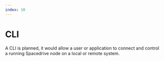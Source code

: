 ```yaml
---
index: 10
---
```


# CLI

A CLI is planned, it would allow a user or application to connect and control a running Spacedrive node on a local or remote system.
